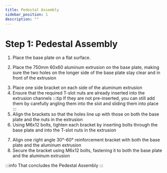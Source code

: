 ```yaml
---
title: Pedestal Assembly
sidebar_position: 1
description: ""
---
```



# Step 1: Pedestal Assembly

1. Place the base plate on a flat surface.
<AssemblyGuideImage src="pedestal/base-plate.png" alt="base" width="80%" />

2. Place the 750mm 60x60 aluminum extrusion on the base plate, making sure the two holes on the longer side of the base plate stay clear and in front of the extrusion
<AssemblyGuideImage src="pedestal/extrusion.png" alt="extrusion" width="20%" />

3. Place one side bracket on each side of the aluminum extrusion
4. Ensure that the required T-slot nuts are already inserted into the extrusion channels
:::tip
If they are not pre-inserted, you can still add them by carefully angling them into the slot and sliding them into place
:::
5. Align the brackets so that the holes line up with those on both the base plate and the nuts in the extrusion
6. Using M6x12 bolts, tighten each bracket by inserting bolts through the base plate and into the T-slot nuts in the extrusion
<AssemblyGuideImage src="pedestal/side-brackets.png" alt="side" width="80%" />

7. Align one right angle 30°-60° reinforcement bracket with both the base plate and the aluminum extrusion
8. Secure the bracket using M6x12 bolts, fastening it to both the base plate and the aluminum extrusion
<AssemblyGuideImage src="pedestal/reinforcement.png" alt="reinforcement" width="80%" />

:::info
That concludes the Pedestal Assembly
:::
